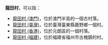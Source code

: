 '''龍田村'''，可以指： 
*[[龍田村_(澳門)|龍田村 (澳門)]]，位於澳門半島的一個古村落。
*[[龍田村_(臺灣)|龍田村 (臺灣)]]，位於臺灣臺東縣鹿野鄉一個村。
*[[龍田村_(香港)|龍田村 (香港)]]，位於元朗區的一個村落。
*[[龍田村_(福建)|龍田村 (福建)]]，位於福建省福州市古槐鎮的村。
{{消歧義|cat=三字地名消歧義}}